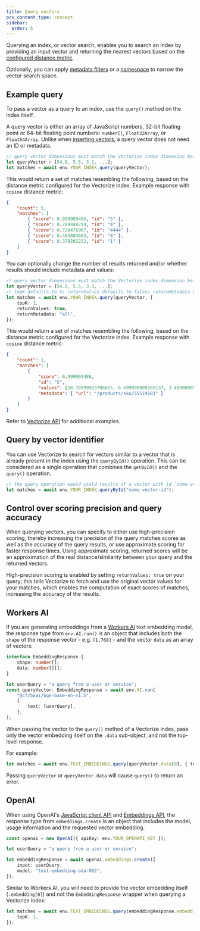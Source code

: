 ```yaml
---
title: Query vectors
pcx_content_type: concept
sidebar:
  order: 5
---
```


Querying an index, or vector search, enables you to search an index by providing an input vector and returning the nearest vectors based on the [configured distance metric](/vectorize/best-practices/create-indexes/#distance-metrics).

Optionally, you can apply [metadata filters](/vectorize/reference/metadata-filtering/) or a [namespace](/vectorize/best-practices/insert-vectors/#namespaces) to narrow the vector search space.

## Example query

To pass a vector as a query to an index, use the `query()` method on the index itself.

A query vector is either an array of JavaScript numbers, 32-bit floating point or 64-bit floating point numbers: `number[]`, `Float32Array`, or `Float64Array`. Unlike when [inserting vectors](/vectorize/best-practices/insert-vectors/), a query vector does not need an ID or metadata.

```ts
// query vector dimensions must match the Vectorize index dimension being queried
let queryVector = [54.8, 5.5, 3.1, ...];
let matches = await env.YOUR_INDEX.query(queryVector);
```

This would return a set of matches resembling the following, based on the distance metric configured for the Vectorize index. Example response with `cosine` distance metric:

```json
{
	"count": 5,
	"matches": [
		{ "score": 0.999909486, "id": "5" },
		{ "score": 0.789848214, "id": "4" },
		{ "score": 0.720476967, "id": "4444" },
		{ "score": 0.463884663, "id": "6" },
		{ "score": 0.378282232, "id": "1" }
	]
}
```

You can optionally change the number of results returned and/or whether results should include metadata and values:

```ts
// query vector dimensions must match the Vectorize index dimension being queried
let queryVector = [54.8, 5.5, 3.1, ...];
// topK defaults to 5; returnValues defaults to false; returnMetadata defaults to "none"
let matches = await env.YOUR_INDEX.query(queryVector, {
	topK: 1,
	returnValues: true,
	returnMetadata: "all",
});
```

This would return a set of matches resembling the following, based on the distance metric configured for the Vectorize index. Example response with `cosine` distance metric:

```json
{
	"count": 1,
	"matches": [
		{
			"score": 0.999909486,
			"id": "5",
			"values": [58.79999923706055, 6.699999809265137, 3.4000000953674316, ...],
			"metadata": { "url": "/products/sku/55519183" }
		}
	]
}
```

Refer to [Vectorize API](/vectorize/reference/client-api/) for additional examples.

## Query by vector identifier

You can use Vectorize to search for vectors similar to a vector that is already present in the index using the `queryById()` operation. This can be considered as a single operation that combines the `getById()` and the `query()` operation.

```ts
// the query operation would yield results if a vector with id `some-vector-id` is already present in the index.
let matches = await env.YOUR_INDEX.queryById("some-vector-id");
```

## Control over scoring precision and query accuracy

When querying vectors, you can specify to either use high-precision scoring, thereby increasing the precision of the query matches scores as well as the accuracy of the query results, or use approximate scoring for faster response times.
Using approximate scoring, returned scores will be an approximation of the real distance/similarity between your query and the returned vectors.

High-precision scoring is enabled by setting `returnValues: true` on your query; this tells Vectorize to fetch and use the original vector values for your matches, which enables the computation of exact scores of matches, increasing the accuracy of the results.

## Workers AI

If you are generating embeddings from a [Workers AI](/workers-ai/models/#text-embeddings) text embedding model, the response type from `env.AI.run()` is an object that includes both the `shape` of the response vector - e.g. `[1,768]` - and the vector `data` as an array of vectors:

```ts
interface EmbeddingResponse {
	shape: number[];
	data: number[][];
}

let userQuery = "a query from a user or service";
const queryVector: EmbeddingResponse = await env.AI.run(
	"@cf/baai/bge-base-en-v1.5",
	{
		text: [userQuery],
	},
);
```

When passing the vector to the `query()` method of a Vectorize index, pass only the vector embedding itself on the `.data` sub-object, and not the top-level response.

For example:

```ts
let matches = await env.TEXT_EMBEDDINGS.query(queryVector.data[0], { topK: 1 });
```

Passing `queryVector` or `queryVector.data` will cause `query()` to return an error.

## OpenAI

When using OpenAI's [JavaScript client API](https://github.com/openai/openai-node) and [Embeddings API](https://platform.openai.com/docs/guides/embeddings/what-are-embeddings), the response type from `embeddings.create` is an object that includes the model, usage information and the requested vector embedding.

```ts
const openai = new OpenAI({ apiKey: env.YOUR_OPENAPI_KEY });

let userQuery = "a query from a user or service";

let embeddingResponse = await openai.embeddings.create({
	input: userQuery,
	model: "text-embedding-ada-002",
});
```

Similar to Workers AI, you will need to provide the vector embedding itself (`.embedding[0]`) and not the `EmbeddingResponse` wrapper when querying a Vectorize index:

```ts
let matches = await env.TEXT_EMBEDDINGS.query(embeddingResponse.embedding[0], {
	topK: 1,
});
```
